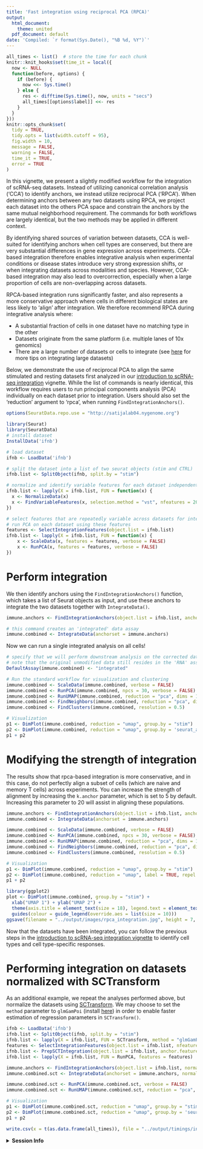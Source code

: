 ```yaml
---
title: 'Fast integration using reciprocal PCA (RPCA)'
output:
  html_document:
    theme: united
  pdf_document: default
date: 'Compiled: `r format(Sys.Date(), "%B %d, %Y")`'
---
```


```r
all_times <- list()  # store the time for each chunk
knitr::knit_hooks$set(time_it = local({
  now <- NULL
  function(before, options) {
    if (before) {
      now <<- Sys.time()
    } else {
      res <- difftime(Sys.time(), now, units = "secs")
      all_times[[options$label]] <<- res
    }
  }
}))
knitr::opts_chunk$set(
  tidy = TRUE,
  tidy.opts = list(width.cutoff = 95),
  fig.width = 10,
  message = FALSE,
  warning = FALSE,
  time_it = TRUE,
  error = TRUE
)
```

In this vignette, we present a slightly modified workflow for the integration of scRNA-seq datasets. Instead of utilizing canonical correlation analysis (‘CCA’) to identify anchors, we instead utilize reciprocal PCA (‘RPCA’). When determining anchors between any two datasets using RPCA, we project each dataset into the others PCA space and constrain the anchors by the same mutual neighborhood requirement. The commands for both workflows are largely identical, but the two methods may be applied in different context.

By identifying shared sources of variation between datasets, CCA is well-suited for identifying anchors when cell types are conserved, but there are very substantial differences in gene expression across experiments. CCA-based integration therefore enables integrative analysis when experimental conditions or disease states introduce very strong expression shifts, or when integrating datasets across modalities and species. However, CCA-based integration may also lead to overcorrection, especially when a large proportion of cells are non-overlapping across datasets.

RPCA-based integration runs significantly faster, and also represents a more conservative approach where cells in different biological states are less likely to 'align' after integration. We therefore recommend RPCA during integrative analysis where:

* A substantial fraction of cells in one dataset have no matching type in the other
* Datasets originate from the same platform (i.e. multiple lanes of 10x genomics)
* There are a large number of datasets or cells to integrate (see [here](integration_large_datasets.html) for more tips on integrating large datasets) 

Below, we demonstrate the use of reciprocal PCA to align the same stimulated and resting datasets first analyzed in our [introduction to scRNA-seq integration](integration_introduction.html) vignette. While the list of commands is nearly identical, this workflow requires users to run principal components analysis (PCA) individually on each dataset prior to integration. Users should also set the 'reduction' argument to 'rpca', when running `FindIntegrationAnchors()`.

```r
options(SeuratData.repo.use = "http://satijalab04.nygenome.org")
```

```r
library(Seurat)
library(SeuratData)
# install dataset
InstallData('ifnb')
```

```r
# load dataset
ifnb <- LoadData('ifnb')

# split the dataset into a list of two seurat objects (stim and CTRL)
ifnb.list <- SplitObject(ifnb, split.by = "stim")

# normalize and identify variable features for each dataset independently
ifnb.list <- lapply(X = ifnb.list, FUN = function(x) {
  x <- NormalizeData(x)
  x <- FindVariableFeatures(x, selection.method = "vst", nfeatures = 2000)
})

# select features that are repeatedly variable across datasets for integration
# run PCA on each dataset using these features
features <- SelectIntegrationFeatures(object.list = ifnb.list)
ifnb.list <- lapply(X = ifnb.list, FUN = function(x) {
    x <- ScaleData(x, features = features, verbose = FALSE)
    x <- RunPCA(x, features = features, verbose = FALSE)
})
```

# Perform integration

We then identify anchors using the `FindIntegrationAnchors()` function, which takes a list of Seurat objects as input, and use these anchors to integrate the two datasets together with `IntegrateData()`.

```r
immune.anchors <- FindIntegrationAnchors(object.list = ifnb.list, anchor.features = features,reduction = 'rpca')
```

```r
# this command creates an 'integrated' data assay
immune.combined <- IntegrateData(anchorset = immune.anchors)
```

Now we can run a single integrated analysis on all cells!

```r
# specify that we will perform downstream analysis on the corrected data
# note that the original unmodified data still resides in the 'RNA' assay
DefaultAssay(immune.combined) <- "integrated"

# Run the standard workflow for visualization and clustering
immune.combined <- ScaleData(immune.combined, verbose = FALSE)
immune.combined <- RunPCA(immune.combined, npcs = 30, verbose = FALSE)
immune.combined <- RunUMAP(immune.combined, reduction = "pca", dims = 1:30)
immune.combined <- FindNeighbors(immune.combined, reduction = "pca", dims = 1:30)
immune.combined <- FindClusters(immune.combined, resolution = 0.5)
```

```r
# Visualization
p1 <- DimPlot(immune.combined, reduction = "umap", group.by = "stim")
p2 <- DimPlot(immune.combined, reduction = "umap", group.by = 'seurat_annotations',label = TRUE, repel = TRUE)
p1 + p2
```

# Modifying the strength of integration

The results show that rpca-based integration is more conservative, and in this case, do not perfectly align a subset of cells (which are naive and memory T cells) across experiments. You can increase the strength of alignment by increasing the `k.anchor` parameter, which is set to 5 by default. Increasing this parameter to 20 will assist in aligning these populations.

```r
immune.anchors <- FindIntegrationAnchors(object.list = ifnb.list, anchor.features = features,reduction = 'rpca', k.anchor = 20)
immune.combined <- IntegrateData(anchorset = immune.anchors)

immune.combined <- ScaleData(immune.combined, verbose = FALSE)
immune.combined <- RunPCA(immune.combined, npcs = 30, verbose = FALSE)
immune.combined <- RunUMAP(immune.combined, reduction = "pca", dims = 1:30)
immune.combined <- FindNeighbors(immune.combined, reduction = "pca", dims = 1:30)
immune.combined <- FindClusters(immune.combined, resolution = 0.5)
```

```r
# Visualization
p1 <- DimPlot(immune.combined, reduction = "umap", group.by = "stim")
p2 <- DimPlot(immune.combined, reduction = "umap", label = TRUE, repel = TRUE)
p1 + p2
```

```r
library(ggplot2)
plot <- DimPlot(immune.combined, group.by = "stim") +
  xlab("UMAP 1") + ylab("UMAP 2") + 
  theme(axis.title = element_text(size = 18), legend.text = element_text(size = 18)) + 
  guides(colour = guide_legend(override.aes = list(size = 10)))
ggsave(filename = "../output/images/rpca_integration.jpg", height = 7, width = 12, plot = plot, quality = 50)
```

Now that the datasets have been integrated, you can follow the previous steps in the [introduction to scRNA-seq integration vignette](integration_introduction.html) to identify cell types and cell type-specific responses.

# Performing integration on datasets normalized with SCTransform

As an additional example, we repeat the analyses performed above, but normalize the datasets using [SCTransform](sctransform_vignette.html). We may choose to set the `method` parameter to `glmGamPoi` (install [here](https://bioconductor.org/packages/release/bioc/html/glmGamPoi.html)) in order to enable faster estimation of regression parameters in `SCTransform()`.  

```r
ifnb <- LoadData('ifnb')
ifnb.list <- SplitObject(ifnb, split.by = "stim")
ifnb.list <- lapply(X = ifnb.list, FUN = SCTransform, method = "glmGamPoi")
features <- SelectIntegrationFeatures(object.list = ifnb.list, nfeatures = 3000)
ifnb.list <- PrepSCTIntegration(object.list = ifnb.list, anchor.features = features)
ifnb.list <- lapply(X = ifnb.list, FUN = RunPCA, features = features)
```

```r
immune.anchors <- FindIntegrationAnchors(object.list = ifnb.list, normalization.method = 'SCT', anchor.features = features, dims = 1:30, reduction = 'rpca', k.anchor = 20)
immune.combined.sct <- IntegrateData(anchorset = immune.anchors, normalization.method = 'SCT', dims = 1:30)
```

```r
immune.combined.sct <- RunPCA(immune.combined.sct, verbose = FALSE)
immune.combined.sct <- RunUMAP(immune.combined.sct, reduction = "pca", dims = 1:30)
```

```r
# Visualization
p1 <- DimPlot(immune.combined.sct, reduction = "umap", group.by = "stim")
p2 <- DimPlot(immune.combined.sct, reduction = "umap", group.by = 'seurat_annotations',label = TRUE, repel = TRUE)
p1 + p2
```

```r
write.csv(x = t(as.data.frame(all_times)), file = "../output/timings/integration_rpca.csv")
```

<details>
  <summary>**Session Info**</summary>
```r
sessionInfo()
```
</details>

